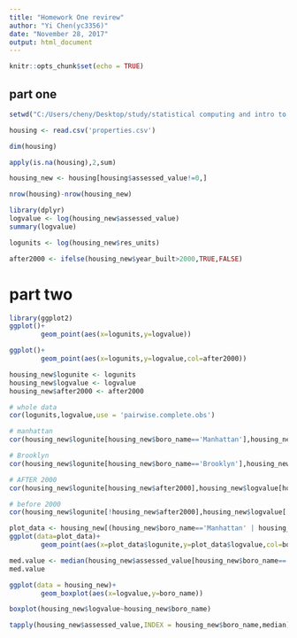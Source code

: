 ```yaml
---
title: "Homework One revirew"
author: "Yi Chen(yc3356)"
date: "November 28, 2017"
output: html_document
---
```


```r
knitr::opts_chunk$set(echo = TRUE)
```

## part one
```r
setwd("C:/Users/cheny/Desktop/study/statistical computing and intro to data science/homework/homework 1")

housing <- read.csv('properties.csv')

```

```r
dim(housing)
```
```r
apply(is.na(housing),2,sum)
```

```r
housing_new <- housing[housing$assessed_value!=0,]
```

```r
nrow(housing)-nrow(housing_new)
```
```r
library(dplyr)
logvalue <- log(housing_new$assessed_value)
summary(logvalue)
```

```r
logunits <- log(housing_new$res_units)
```

```r
after2000 <- ifelse(housing_new$year_built>2000,TRUE,FALSE) 
```

# part two
```r
library(ggplot2)
ggplot()+
        geom_point(aes(x=logunits,y=logvalue))
```

```r
ggplot()+
        geom_point(aes(x=logunits,y=logvalue,col=after2000))

```

```r
housing_new$logunite <- logunits
housing_new$logvalue <- logvalue
housing_new$after2000 <- after2000 

# whole data
cor(logunits,logvalue,use = 'pairwise.complete.obs')

# manhattan
cor(housing_new$logunite[housing_new$boro_name=='Manhattan'],housing_new$logvalue[housing_new$boro_name=='Manhattan'],use = 'pairwise.complete.obs')

# Brooklyn
cor(housing_new$logunite[housing_new$boro_name=='Brooklyn'],housing_new$logvalue[housing_new$boro_name=='Brooklyn'],use = 'pairwise.complete.obs')

# AFTER 2000
cor(housing_new$logunite[housing_new$after2000],housing_new$logvalue[housing_new$after2000],use = 'pairwise.complete.obs')

# before 2000
cor(housing_new$logunite[!housing_new$after2000],housing_new$logvalue[!housing_new$after2000],use = 'pairwise.complete.obs')


```

```r
plot_data <- housing_new[(housing_new$boro_name=='Manhattan' | housing_new$boro_name=='Brooklyn'),]
ggplot(data=plot_data)+
        geom_point(aes(x=plot_data$logunite,y=plot_data$logvalue,col=boro_name))
```


```r
med.value <- median(housing_new$assessed_value[housing_new$boro_name=='Manhattan'],na.rm = TRUE)
med.value
```

```r
ggplot(data = housing_new)+
        geom_boxplot(aes(x=logvalue,y=boro_name))

boxplot(housing_new$logvalue~housing_new$boro_name)
```

```r
tapply(housing_new$assessed_value,INDEX = housing_new$boro_name,median)
```


